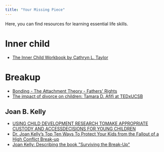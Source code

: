 ```yaml
---
title: "Your Missing Piece"
---
```


Here, you can find resources for learning essential life skills.

# Inner child
* [The Inner Child Workbook by Cathryn L. Taylor](https://www.amazon.ca/Inner-Child-Workbook-What-Your/dp/087477635X/)

# Breakup

* [Bonding - The Attachment Theory - Fathers' Rights](https://youtu.be/SMTIlXavtqU)
* [The impact of divorce on children: Tamara D. Afifi at TEDxUCSB](https://youtu.be/cKcNyfXbQzQ)

## Joan B. Kelly
* [USING CHILD DEVELOPMENT RESEARCH TOMAKE APPROPRIATE CUSTODY AND ACCESSDECISIONS FOR YOUNG CHILDREN](http://ohiofamilyrights.com/Reports/Special-Reports-Page-4USING-CHILD-DEVELOPMENT-RESEARCH-TO-MAKE-APPROPRIATE-CUSTODY-AND-ACCESS-DECISIONS-FOR-YOUNG-CHILDREN.pdf)
* [Dr. Joan Kelly’s Top Ten Ways To Protect Your Kids from the Fallout of a High Conflict Break-up](https://www.cbc.ca/doczone/features/dr.-joan-kellys-top-ten-ways-to-protect-your-kids-from-the-fallout-of-a-hig)
* [Joan Kelly: Describing the book "Surviving the Break-Up"](https://www.youtube.com/watch?v=HXpVmF1H0DE)
